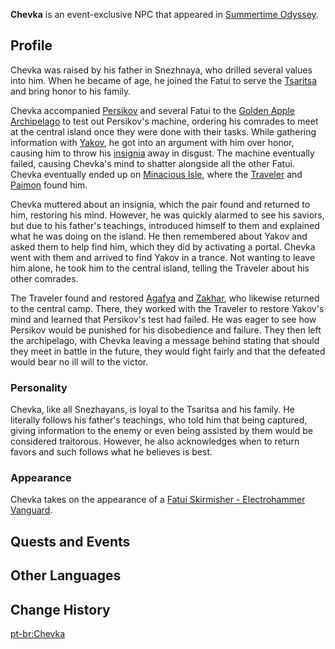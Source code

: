 {{Meta
|missing_NPC_profile  = yes
}}
{{Character Infobox
|type             = Event NPC
|image            = NPC Chevka.png
|region           = Golden Apple Archipelago
|region2          = Snezhnaya
|affiliation      = Fatui
}}
'''Chevka''' is an event-exclusive NPC that appeared in [[Summertime Odyssey]].

==Profile==
Chevka was raised by his father in Snezhnaya, who drilled several values into him. When he became of age, he joined the Fatui to serve the [[Tsaritsa]] and bring honor to his family.

Chevka accompanied [[Persikov]] and several Fatui to the [[Golden Apple Archipelago/2.8|Golden Apple Archipelago]] to test out Persikov's machine, ordering his comrades to meet at the central island once they were done with their tasks. While gathering information with [[Yakov]], he got into an argument with him over honor, causing him to throw his [[Old Insignia|insignia]] away in disgust. The machine eventually failed, causing Chevka's mind to shatter alongside all the other Fatui. Chevka eventually ended up on [[Minacious Isle/2.8|Minacious Isle]], where the [[Traveler]] and [[Paimon]] found him.

Chevka muttered about an insignia, which the pair found and returned to him, restoring his mind. However, he was quickly alarmed to see his saviors, but due to his father's teachings, introduced himself to them and explained what he was doing on the island. He then remembered about Yakov and asked them to help find him, which they did by activating a portal. Chevka went with them and arrived to find Yakov in a trance. Not wanting to leave him alone, he took him to the central island, telling the Traveler about his other comrades.

The Traveler found and restored [[Agafya]] and [[Zakhar]], who likewise returned to the central camp. There, they worked with the Traveler to restore Yakov's mind and learned that Persikov's test had failed. He was eager to see how Persikov would be punished for his disobedience and failure. They then left the archipelago, with Chevka leaving a message behind stating that should they meet in battle in the future, they would fight fairly and that the defeated would bear no ill will to the victor.

===Personality===
Chevka, like all Snezhayans, is loyal to the Tsaritsa and his family. He literally follows his father's teachings, who told him that being captured, giving information to the enemy or even being assisted by them would be considered traitorous. However, he also acknowledges when to return favors and such follows what he believes is best.

===Appearance===
Chevka takes on the appearance of a [[Fatui Skirmisher - Electrohammer Vanguard]].

==Quests and Events==
{{Quests and Events}}

==Other Languages==
{{Other Languages
|default_hidden = 1
|en      = Chevka
|zhs     = 叶夫卡
|zhs_rm  = Yèfūkǎ
|zht     = 葉夫卡
|zht_rm  = Yèfūkǎ
|ja      = エフカ
|ja_rm   = Efuka
|ko      = 체프카
|ko_rm   = Chepeuka
|es      = Chevka
|fr      = Chevka
|ru      = Чевка
|th      = Chevka
|vi      = Chevka
|de      = Chevka
|id      = Chevka
|pt      = Chevka
}}

==Change History==
{{Change History|2.8}}
<!--
==References==
{{Reflist}}
-->

[[pt-br:Chevka]]
